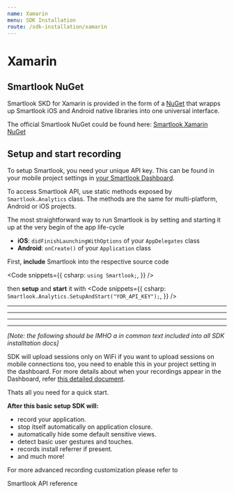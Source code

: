 ```yaml
---
name: Xamarin
menu: SDK Installation
route: /sdk-installation/xamarin
---
```



# Xamarin

## Smartlook NuGet

Smartlook SKD for Xamarin is provided in the form of a [NuGet](https://www.nuget.org/packages/Smartlook/) that wrapps up Smartlook iOS and Android native libraries into one universal interface.

The official Smartlook NuGet could be found here: [Smartlook Xamarin NuGet](https://www.nuget.org/packages/Smartlook/)

## Setup and start recording 

<Alert kind="important">
To setup Smartlook, you need your unique API key. This can be found in your mobile project settings in <a href="https://app.smartlook.com/settings/projects">your Smartlook Dashboard</a>.
</Alert>

To access Smartlook API, use static methods exposed by `Smartlook.Analytics` class. The methods are the same for multi-platform, Android or iOS projects.

The most straightforward way to run Smartlook is by setting and starting it up at the very begin of the app life-cycle 

- **iOS**: `didFinishLaunchingWithOptions` of your `AppDelegates` class
- **Android**: `onCreate()` of your `Application` class

First, **include** Smartlook into the respective source code

<Code
  snippets={{
    csharp: `
using Smartlook;
  `,
  }}
/>

then **setup** and **start** it with 
<Code
  snippets={{
    csharp: `
Smartlook.Analytics.SetupAndStart("YOR_API_KEY");
      `,
  }}
/>

---
---
---
---

_[Note: the following should be IMHO a in common text included into all SDK installtation docs]_

<Alert kind="note" invisibleOn="">
SDK will upload sessions only on WiFi if you want to upload sessions on mobile connections too, you need to enable this in your project setting in the dashboard. For more details about when your recordings appear in the Dashboard, refer <a href="/conceptual/when-i-will-see-the-recordings-in-dashboard">this detailed document</a>.
</Alert>

Thats all you need for a quick start.

**After this basic setup SDK will:**
- record your application.
- stop itself automatically on application closure.
<TextBlock invisibleOn="unity,unreal,cocos"><li />automatically hide some default sensitive views.</TextBlock>
- detect basic user gestures and touches.
<TextBlock invisibleOn="ios"><li />records install referrer if present.</TextBlock>
- and much more!

For more advanced recording customization please refer to 
<Link to="/api_reference" platform="ios">Smartlook API reference</Link>
